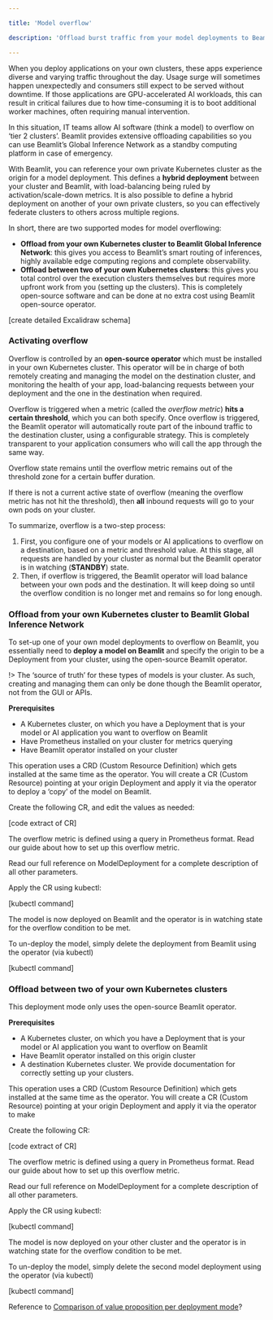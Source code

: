 ```yaml
---

title: 'Model overflow'

description: 'Offload burst traffic from your model deployments to Beamlit.'

---
```


When you deploy applications on your own clusters, these apps experience diverse and varying traffic throughout the day. Usage surge will sometimes happen unexpectedly and consumers still expect to be served without downtime. If those applications are GPU-accelerated AI workloads, this can result in critical failures due to how time-consuming it is to boot additional worker machines, often requiring manual intervention.

In this situation, IT teams allow AI software (think a model) to overflow on ‘tier 2 clusters’. Beamlit provides extensive offloading capabilities so you can use Beamlit’s Global Inference Network as a standby computing platform in case of emergency.

With Beamlit, you can reference your own private Kubernetes cluster as the origin for a model deployment. This defines a **hybrid deployment** between your cluster and Beamlit, with load-balancing being ruled by activation/scale-down metrics. It is also possible to define a hybrid deployment on another of your own private clusters, so you can effectively federate clusters to others across multiple regions.

In short, there are two supported modes for model overflowing:

- **Offload from your own Kubernetes cluster to Beamlit Global Inference Network**: this gives you access to Beamlit’s smart routing of inferences, highly available edge computing regions and complete observability.
- **Offload between two of your own Kubernetes clusters**: this gives you total control over the execution clusters themselves but requires more upfront work from you (setting up the clusters). This is completely open-source software and can be done at no extra cost using Beamlit open-source operator.

[create detailed Excalidraw schema]

### Activating overflow

Overflow is controlled by an **open-source operator** which must be installed in your own Kubernetes cluster. This operator will be in charge of both remotely creating and managing the model on the destination cluster, and monitoring the health of your app, load-balancing requests between your deployment and the one in the destination when required.

Overflow is triggered when a metric (called the *overflow metric*) **hits a certain threshold**, which you can both specify. Once overflow is triggered, the Beamlit operator will automatically route part of the inbound traffic to the destination cluster, using a configurable strategy. This is completely transparent to your application consumers who will call the app through the same way. 

Overflow state remains until the overflow metric remains out of the threshold zone for a certain buffer duration. 

If there is not a current active state of overflow (meaning the overflow metric has not hit the threshold), then **all** inbound requests will go to your own pods on your cluster.

To summarize, overflow is a two-step process: 

1. First, you configure one of your models or AI applications to overflow on a destination, based on a metric and threshold value. At this stage, all requests are handled by your cluster as normal but the Beamlit operator is in watching (**STANDBY**) state.
2. Then, if overflow is triggered, the Beamlit operator will load balance between your own pods and the destination. It will keep doing so until the overflow condition is no longer met and remains so for long enough.

### Offload from your own Kubernetes cluster to Beamlit Global Inference Network

To set-up one of your own model deployments to overflow on Beamlit, you essentially need to **deploy a model on Beamlit** and specify the origin to be a Deployment from your cluster, using the open-source Beamlit operator.

!> The ‘source of truth’ for these types of models is your cluster. As such, creating and managing them can only be done though the Beamlit operator, not from the GUI or APIs.

**Prerequisites**

- A Kubernetes cluster, on which you have a Deployment that is your model or AI application you want to overflow on Beamlit
- Have Prometheus installed on your cluster for metrics querying
- Have Beamlit operator installed on your cluster

This operation uses a CRD (Custom Resource Definition) which gets installed at the same time as the operator. You will create a CR (Custom Resource) pointing at your origin Deployment and apply it via the operator to deploy a ‘copy’ of the model on Beamlit.

Create the following CR, and edit the values as needed:

[code extract of CR]

The overflow metric is defined using a query in Prometheus format. Read our guide about how to set up this overflow metric.

Read our full reference on ModelDeployment for a complete description of all other parameters.

Apply the CR using kubectl:

[kubectl command]

The model is now deployed on Beamlit and the operator is in watching state for the overflow condition to be met.

To un-deploy the model, simply delete the deployment from Beamlit using the operator (via kubectl)

[kubectl command]

### **Offload between two of your own Kubernetes clusters**

This deployment mode only uses the open-source Beamlit operator.

**Prerequisites**

- A Kubernetes cluster, on which you have a Deployment that is your model or AI application you want to overflow on Beamlit
- Have Beamlit operator installed on this origin cluster
- A destination Kubernetes cluster. We provide documentation for correctly setting up your clusters.

This operation uses a CRD (Custom Resource Definition) which gets installed at the same time as the operator. You will create a CR (Custom Resource) pointing at your origin Deployment and apply it via the operator to make

Create the following CR:

[code extract of CR]

The overflow metric is defined using a query in Prometheus format. Read our guide about how to set up this overflow metric.

Read our full reference on ModelDeployment for a complete description of all other parameters.

Apply the CR using kubectl:

[kubectl command]

The model is now deployed on your other cluster and the operator is in watching state for the overflow condition to be met.

To un-deploy the model, simply delete the second model deployment using the operator (via kubectl)

[kubectl command]

Reference to [Comparison of value proposition per deployment mode](https://www.notion.so/Comparison-of-value-proposition-per-deployment-mode-10aa77bf59b480aeae14e6adb353bfc9?pvs=21)?